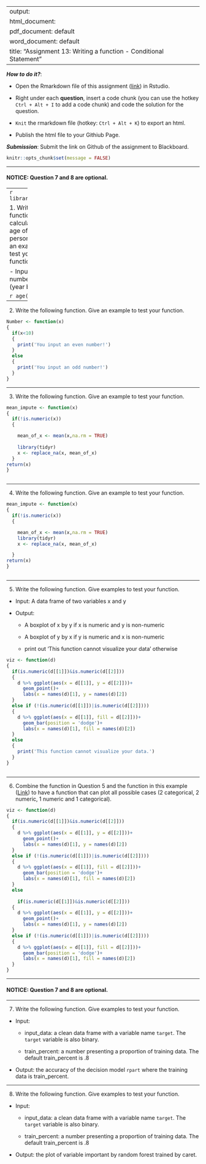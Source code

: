 
---
output: 
  html_document:
  pdf_document: default
  word_document: default
title: "Assignment 13: Writing a function - Conditional Statement"
---

***How to do it?***: 

- Open the Rmarkdown file of this assignment ([link](fa2020_assignment13.Rmd)) in Rstudio. 

- Right under each **question**, insert  a code chunk (you can use the hotkey `Ctrl + Alt + I` to add a code chunk) and code the solution for the question. 

- `Knit` the rmarkdown file (hotkey: `Ctrl + Alt + K`) to export an html.  

-  Publish the html file to your Githiub Page. 

***Submission***: Submit the link on Github of the assignment to Blackboard.

```r
knitr::opts_chunk$set(message = FALSE)
```

-------

#### NOTICE: Question 7 and 8 are optional. 

-------
```r
library(tidyr)
```

1. Write a function to calculate the age of a person.  Give an example to test your function. 

- Input: a number, x, (year born)
```r
age <- function(x)
{
  r = 2020-x
  print(paste0('You are ', r, ' age'))
}
```

```r
age(2000)
```


-------

2. Write the following function. Give an example to test your function. 
```r
Number <- function(x)
{
  if(x<10)
  {
    print('You input an even number!') 
  }
  else
  {
    print('You input an odd number!')
  }
}
```

-------

3. Write the following function.  Give an example to test your function. 
```r
mean_impute <- function(x)
{
  if(!is.numeric(x))
  {

    mean_of_x <- mean(x,na.rm = TRUE)
   
    library(tidyr)
    x <- replace_na(x, mean_of_x) 
  }
return(x)    
}
```

```r

```


-------

4. Write the following function.  Give an example to test your function. 
```r
mean_impute <- function(x)
{
  if(!is.numeric(x))
  {

    mean_of_x <- mean(x,na.rm = TRUE)
    library(tidyr)
    x <- replace_na(x, mean_of_x) 

  }
return(x)    
}
```

```r

```


-------

5. Write the following function. Give examples to test your function. 

- Input: A data frame of two variables x and y

- Output: 

  - A boxplot of x by y if x is numeric and y is non-numeric
 
  - A boxplot of y by x if y is numeric and x is non-numeric
 
  - print out 'This function cannot visualize your data' otherwise

```r
viz <- function(d)
{
  if(is.numeric(d[[1]])&is.numeric(d[[2]]))
  {
    d %>% ggplot(aes(x = d[[1]], y = d[[2]]))+
      geom_point()+
      labs(x = names(d)[1], y = names(d)[2])
  }
  else if (!(is.numeric(d[[1]])|is.numeric(d[[2]])))
  {
    d %>% ggplot(aes(x = d[[1]], fill = d[[2]]))+
      geom_bar(position = 'dodge')+
      labs(x = names(d)[1], fill = names(d)[2])
  }
  else 
  {
    print('This function cannot visualize your data.')
  }
}
```

```r

```

 
-------
 
6. Combine the function in Question 5 and the function in this example ([Link](https://bryantstats.github.io/math421/gganimate/13_writing_functions.html#41)) to have a function that can plot all possible cases (2 categorical, 2 numeric, 1 numeric and 1 categorical). 
```r
viz <- function(d)
{
  if(is.numeric(d[[1]])&is.numeric(d[[2]]))
  {
    d %>% ggplot(aes(x = d[[1]], y = d[[2]]))+
      geom_point()+
      labs(x = names(d)[1], y = names(d)[2])
  }
  else if (!(is.numeric(d[[1]])|is.numeric(d[[2]])))
  {
    d %>% ggplot(aes(x = d[[1]], fill = d[[2]]))+
      geom_bar(position = 'dodge')+
      labs(x = names(d)[1], fill = names(d)[2])
  }
  else 
  
    if(is.numeric(d[[1]])&is.numeric(d[[2]]))
  {
    d %>% ggplot(aes(x = d[[1]], y = d[[2]]))+
      geom_point()+
      labs(x = names(d)[1], y = names(d)[2])
  }
  else if (!(is.numeric(d[[1]])|is.numeric(d[[2]])))
  {
    d %>% ggplot(aes(x = d[[1]], fill = d[[2]]))+
      geom_bar(position = 'dodge')+
      labs(x = names(d)[1], fill = names(d)[2])
  }
}
```

-------

#### NOTICE: Question 7 and 8 are optional. 

-------

7. Write the following function. Give examples to test your function. 

- Input: 

  - input_data: a clean data frame with a variable name `target`. The `target` variable is also binary. 
  
  - train_percent: a number presenting a proportion of training data. The default train_percent is .8

- Output: the accuracy of the decision model `rpart` where the training data is train_percent. 

-------

8. Write the following function. Give examples to test your function. 

- Input: 

  - input_data: a clean data frame with a variable name `target`. The `target` variable is also binary. 
  
  - train_percent: a number presenting a proportion of training data. The default train_percent is .8

- Output: the plot of variable important by random forest trained by caret. 




